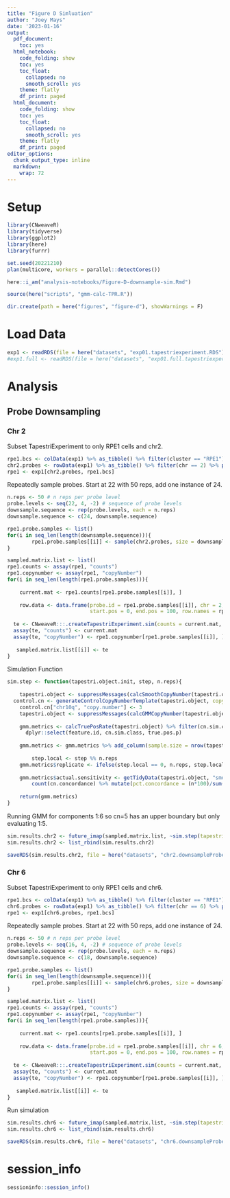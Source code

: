 ```yaml
---
title: "Figure D Simluation"
author: "Joey Mays"
date: '2023-01-16'
output:
  pdf_document:
    toc: yes
  html_notebook:
    code_folding: show
    toc: yes
    toc_float:
      collapsed: no
      smooth_scroll: yes
    theme: flatly
    df_print: paged
  html_document:
    code_folding: show
    toc: yes
    toc_float:
      collapsed: no
      smooth_scroll: yes
    theme: flatly
    df_print: paged
editor_options:
  chunk_output_type: inline
  markdown:
    wrap: 72
---
```


# Setup

```r
library(CNweaveR)
library(tidyverse)
library(ggplot2)
library(here)
library(furrr)
```

```r
set.seed(20221210)
plan(multicore, workers = parallel::detectCores())
```

```r
here::i_am("analysis-notebooks/Figure-D-downsample-sim.Rmd")
```

```r
source(here("scripts", "gmm-calc-TPR.R"))
```

```r
dir.create(path = here("figures", "figure-d"), showWarnings = F)
```

# Load Data

```r
exp1 <- readRDS(file = here("datasets", "exp01.tapestriexperiment.RDS"))
#exp1.full <- readRDS(file = here("datasets", "exp01.full.tapestriexperiment.RDS"))
```

# Analysis

## Probe Downsampling

### Chr 2

Subset TapestriExperiment to only RPE1 cells and chr2. 

```r
rpe1.bcs <- colData(exp1) %>% as_tibble() %>% filter(cluster == "RPE1") %>% pull(cell.barcode)
chr2.probes <- rowData(exp1) %>% as_tibble() %>% filter(chr == 2) %>% pull(probe.id)
rpe1 <- exp1[chr2.probes, rpe1.bcs]
```

Repeatedly sample probes. Start at 22 with 50 reps, add one instance of 24. 

```r
n.reps <- 50 # n reps per probe level
probe.levels <- seq(22, 4, -2) # sequence of probe levels
downsample.sequence <- rep(probe.levels, each = n.reps)
downsample.sequence <- c(24, downsample.sequence)
```
```r
rpe1.probe.samples <- list()
for(i in seq_len(length(downsample.sequence))){
        rpe1.probe.samples[[i]] <- sample(chr2.probes, size = downsample.sequence[i])
}
```

```r
sampled.matrix.list <- list()
rpe1.counts <- assay(rpe1, "counts")
rpe1.copynumber <- assay(rpe1, "copyNumber")
for(i in seq_len(length(rpe1.probe.samples))){
  
    current.mat <- rpe1.counts[rpe1.probe.samples[[i]], ]
    
    row.data <- data.frame(probe.id = rpe1.probe.samples[[i]], chr = 2, 
                           start.pos = 0, end.pos = 100, row.names = rpe1.probe.samples[[i]])
  
  te <- CNweaveR:::.createTapestriExperiment.sim(counts = current.mat, probe.metadata = row.data)
  assay(te, "counts") <- current.mat
  assay(te, "copyNumber") <- rpe1.copynumber[rpe1.probe.samples[[i]], ]
  
   sampled.matrix.list[[i]] <- te
}
```

Simulation Function

```r
sim.step <- function(tapestri.object.init, step, n.reps){
  
    tapestri.object <- suppressMessages(calcSmoothCopyNumber(tapestri.object.init)) #smooth copy number
  control.cn <- generateControlCopyNumberTemplate(tapestri.object, copy.number = 2)
    control.cn["chr10q", "copy.number"] <- 3 
    tapestri.object <- suppressMessages(calcGMMCopyNumber(tapestri.object, cell.barcodes = colnames(tapestri.object), control.cn, model.components = 1:6))
    
    gmm.metrics <- calcTruePosRate(tapestri.object) %>% filter(cn.sim.class != "sim_cn6") %>% 
      dplyr::select(feature.id, cn.sim.class, true.pos.p)
    
    gmm.metrics <- gmm.metrics %>% add_column(sample.size = nrow(tapestri.object))
    
        step.local <- step %% n.reps
    gmm.metrics$replicate <- ifelse(step.local == 0, n.reps, step.local) 
    
    gmm.metrics$actual.sensitivity <- getTidyData(tapestri.object, "smoothedCopyNumberByChr", "gmmCopyNumber") %>% mutate(cn.concordance = gmmCopyNumber == 2) %>% 
        count(cn.concordance) %>% mutate(pct.concordance = (n*100)/sum(n)) %>% filter(cn.concordance == TRUE) %>% pull(pct.concordance)
  
    return(gmm.metrics)
}
```

Running GMM for components 1:6 so cn=5 has an upper boundary but only evaluating 1:5.

```r
sim.results.chr2 <- future_imap(sampled.matrix.list, ~sim.step(tapestri.object.init = .x, step = .y, n.reps = n.reps), .progress = T, .options = furrr_options(seed = 20221210))
sim.results.chr2 <- list_rbind(sim.results.chr2)
```

```r
saveRDS(sim.results.chr2, file = here("datasets", "chr2.downsampleProbesSim.results.RDS"))
```

### Chr 6

Subset TapestriExperiment to only RPE1 cells and chr6.

```r
rpe1.bcs <- colData(exp1) %>% as_tibble() %>% filter(cluster == "RPE1") %>% pull(cell.barcode)
chr6.probes <- rowData(exp1) %>% as_tibble() %>% filter(chr == 6) %>% pull(probe.id)
rpe1 <- exp1[chr6.probes, rpe1.bcs]
```

Repeatedly sample probes. Start at 22 with 50 reps, add one instance of 24. 

```r
n.reps <- 50 # n reps per probe level
probe.levels <- seq(16, 4, -2) # sequence of probe levels
downsample.sequence <- rep(probe.levels, each = n.reps)
downsample.sequence <- c(18, downsample.sequence)
```

```r
rpe1.probe.samples <- list()
for(i in seq_len(length(downsample.sequence))){
        rpe1.probe.samples[[i]] <- sample(chr6.probes, size = downsample.sequence[i])
}
```

```r
sampled.matrix.list <- list()
rpe1.counts <- assay(rpe1, "counts")
rpe1.copynumber <- assay(rpe1, "copyNumber")
for(i in seq_len(length(rpe1.probe.samples))){
  
    current.mat <- rpe1.counts[rpe1.probe.samples[[i]], ]
    
    row.data <- data.frame(probe.id = rpe1.probe.samples[[i]], chr = 6, 
                           start.pos = 0, end.pos = 100, row.names = rpe1.probe.samples[[i]])
  
  te <- CNweaveR:::.createTapestriExperiment.sim(counts = current.mat, probe.metadata = row.data)
  assay(te, "counts") <- current.mat
  assay(te, "copyNumber") <- rpe1.copynumber[rpe1.probe.samples[[i]], ]
  
   sampled.matrix.list[[i]] <- te
}
```

Run simulation

```r
sim.results.chr6 <- future_imap(sampled.matrix.list, ~sim.step(tapestri.object.init = .x, step = .y, n.reps = n.reps), .progress = T, .options = furrr_options(seed = 20221210))
sim.results.chr6 <- list_rbind(sim.results.chr6)
```

```r
saveRDS(sim.results.chr6, file = here("datasets", "chr6.downsampleProbesSim.results.RDS"))
```

# session_info

```r
sessioninfo::session_info()
```
